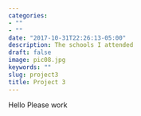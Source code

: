 ```yaml
---
categories:
- ""
- ""
date: "2017-10-31T22:26:13-05:00"
description: The schools I attended
draft: false
image: pic08.jpg
keywords: ""
slug: project3
title: Project 3
---
```



Hello 
Please work